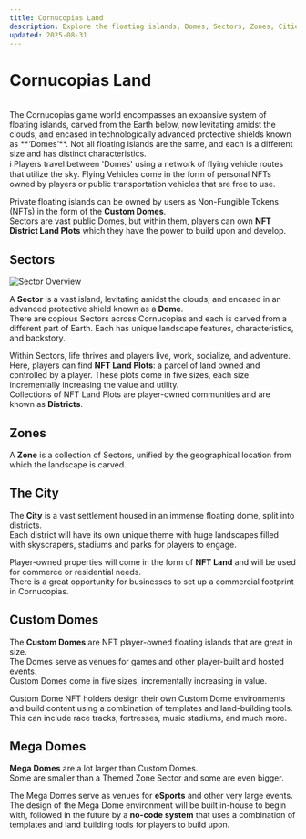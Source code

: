 ```yaml
---
title: Cornucopias Land
description: Explore the floating islands, Domes, Sectors, Zones, Cities and Custom Domes of Cornucopias.
updated: 2025-08-31
---
```


# Cornucopias Land
<br />
The Cornucopias game world encompasses an expansive system of floating islands, carved from the Earth below, now levitating amidst the clouds, and encased in technologically advanced protective shields known as **‘Domes’**.  
Not all floating islands are the same, and each is a different size and has distinct characteristics.


<br />
<div class="note-box">
  <span class="note-icon">ℹ️</span>
  <span>
    Players travel between 'Domes' using a network of flying vehicle routes that utilize the sky.  
    Flying Vehicles come in the form of personal NFTs owned by players or public transportation vehicles that are free to use.
  </span>
</div>

Private floating islands can be owned by users as Non-Fungible Tokens (NFTs) in the form of the **Custom Domes**.  
Sectors are vast public Domes, but within them, players can own **NFT District Land Plots** which they have the power to build upon and develop.  


## Sectors 

![Sector Overview](/land/sector.png)

A **Sector** is a vast island, levitating amidst the clouds, and encased in an advanced protective shield known as a **Dome**.  
There are copious Sectors across Cornucopias and each is carved from a different part of Earth. Each has unique landscape features, characteristics, and backstory.

Within Sectors, life thrives and players live, work, socialize, and adventure.  
Here, players can find **NFT Land Plots**: a parcel of land owned and controlled by a player. These plots come in five sizes, each size incrementally increasing the value and utility.  
Collections of NFT Land Plots are player-owned communities and are known as **Districts**.
<br />

## Zones

A **Zone** is a collection of Sectors, unified by the geographical location from which the landscape is carved.
<br />


## The City

The **City** is a vast settlement housed in an immense floating dome, split into districts.  
Each district will have its own unique theme with huge landscapes filled with skyscrapers, stadiums and parks for players to engage.  

Player-owned properties will come in the form of **NFT Land** and will be used for commerce or residential needs.  
There is a great opportunity for businesses to set up a commercial footprint in Cornucopias.
<br />


## Custom Domes

The **Custom Domes** are NFT player-owned floating islands that are great in size.  
The Domes serve as venues for games and other player-built and hosted events.  
Custom Domes come in five sizes, incrementally increasing in value.

Custom Dome NFT holders design their own Custom Dome environments and build content using a combination of templates and land-building tools.  
This can include race tracks, fortresses, music stadiums, and much more.
<br />


## Mega Domes

**Mega Domes** are a lot larger than Custom Domes.  
Some are smaller than a Themed Zone Sector and some are even bigger.  

The Mega Domes serve as venues for **eSports** and other very large events.  
The design of the Mega Dome environment will be built in-house to begin with, followed in the future by a **no-code system** that uses a combination of templates and land building tools for players to build upon.
